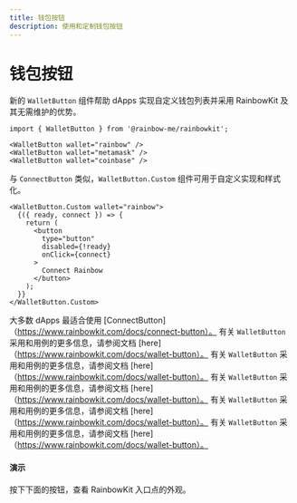 ```yaml
---
title: 钱包按钮
description: 使用和定制钱包按钮
---
```


# 钱包按钮

新的 `WalletButton` 组件帮助 dApps 实现自定义钱包列表并采用 RainbowKit 及其无需维护的优势。

```tsx
import { WalletButton } from '@rainbow-me/rainbowkit';

<WalletButton wallet="rainbow" />
<WalletButton wallet="metamask" />
<WalletButton wallet="coinbase" />
```

与 `ConnectButton` 类似，`WalletButton.Custom` 组件可用于自定义实现和样式化。

```tsx
<WalletButton.Custom wallet="rainbow">
  {({ ready, connect }) => {
    return (
      <button
        type="button"
        disabled={!ready}
        onClick={connect}
      >
        Connect Rainbow
      </button>
    );
  }}
</WalletButton.Custom>
```

大多数 dApps 最适合使用 [ConnectButton]（https://www.rainbowkit.com/docs/connect-button）。 有关 `WalletButton` 采用和用例的更多信息，请参阅文档 [here]（https://www.rainbowkit.com/docs/wallet-button）。 有关 `WalletButton` 采用和用例的更多信息，请参阅文档 [here]（https://www.rainbowkit.com/docs/wallet-button）。 有关 `WalletButton` 采用和用例的更多信息，请参阅文档 [here]（https://www.rainbowkit.com/docs/wallet-button）。 有关 `WalletButton` 采用和用例的更多信息，请参阅文档 [here]（https://www.rainbowkit.com/docs/wallet-button）。 有关 `WalletButton` 采用和用例的更多信息，请参阅文档 [here]（https://www.rainbowkit.com/docs/wallet-button）。

#### 演示

按下下面的按钮，查看 RainbowKit 入口点的外观。

<WalletButtonDemo />
